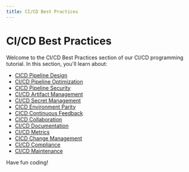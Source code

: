 ```yaml
---
title: CI/CD Best Practices
---
```


# CI/CD Best Practices

Welcome to the CI/CD Best Practices section of our CI/CD programming tutorial. In this section, you'll learn about:

- [CICD Pipeline Design](./0-cicd-pipeline-design.mdx)
- [CI/CD Pipeline Optimization](./1-cicd-pipeline-optimization.mdx)
- [CICD Pipeline Security](./2-cicd-pipeline-security.mdx)
- [CI/CD Artifact Management](./3-cicd-artifact-management.mdx)
- [CI/CD Secret Management](./4-cicd-secret-management.mdx)
- [CICD Environment Parity](./5-cicd-environment-parity.mdx)
- [CICD Continuous Feedback](./6-cicd-continuous-feedback.mdx)
- [CICD Collaboration](./7-cicd-collaboration.mdx)
- [CI/CD Documentation](./8-cicd-documentation.mdx)
- [CI/CD Metrics](./9-cicd-metrics.mdx)
- [CICD Change Management](./10-cicd-change-management.mdx)
- [CI/CD Compliance](./11-cicd-compliance.mdx)
- [CI/CD Maintenance](./12-cicd-maintenance.mdx)

Have fun coding!